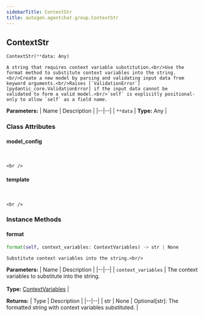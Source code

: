 ```yaml
---
sidebarTitle: ContextStr
title: autogen.agentchat.group.ContextStr
---
```

<h2 id="autogen.agentchat.group.ContextStr" class="doc doc-heading">
    <code class="doc-symbol doc-symbol-heading doc-symbol-class"></code>
    <span class="doc doc-object-name doc-class-name">ContextStr</span>
</h2>

```python
ContextStr(**data: Any)
```

    A string that requires context variable substitution.<br/>Use the format method to substitute context variables into the string.<br/>Create a new model by parsing and validating input data from keyword arguments.<br/>Raises [`ValidationError`][pydantic_core.ValidationError] if the input data cannot be
    validated to form a valid model.<br/>`self` is explicitly positional-only to allow `self` as a field name.

<b>Parameters:</b>
| Name | Description |
|--|--|
| `**data` | **Type:** Any |

### Class Attributes

<code class="doc-symbol doc-symbol-heading doc-symbol-attribute"></code>
#### model_config
<br />

    <br />

<code class="doc-symbol doc-symbol-heading doc-symbol-attribute"></code>
#### template
<br />

    <br />

### Instance Methods

<code class="doc-symbol doc-symbol-heading doc-symbol-method"></code>
#### format

```python
format(self, context_variables: ContextVariables) -> str | None
```

    Substitute context variables into the string.<br/>

<b>Parameters:</b>
| Name | Description |
|--|--|
| `context_variables` | The context variables to substitute into the string.<br/><br/>**Type:** [ContextVariables](/docs/api-reference/autogen/agentchat/group/context_variables/ContextVariables) |

<b>Returns:</b>
| Type | Description |
|--|--|
| str \| None | Optional[str]: The formatted string with context variables substituted. |

<br />